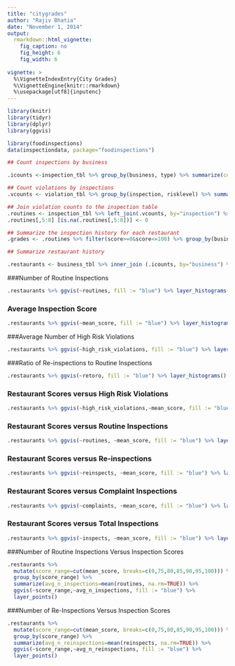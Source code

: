 ```yaml
---
title: "citygrades"
author: "Rajiv Bhatia"
date: "November 1, 2014"
output: 
  rmarkdown::html_vignette:
    fig_caption: no
    fig_height: 6
    fig_width: 6
  
vignette: >
  %\VignetteIndexEntry{City Grades}
  %\VignetteEngine{knitr::rmarkdown}
  %\usepackage[utf8]{inputenc}
---
```



```r
library(knitr)
library(tidyr)
library(dplyr)
library(ggvis)
```

```r
library(foodinspections)
data(inspectiondata, package="foodinspections")

```


``` r

## Count inspections by business

.icounts <-inspection_tbl %>% group_by(business, type) %>% summarize(count=n()) %>%  data.frame() %>% spread(type,count, fill=0) %>% select(business, routines =Ro, reinspects=Re, complaints =Co) %>% mutate(inspects=routines+reinspects+complaints, retoro=reinspects/routines) %>%  data.frame()

## Count violations by inspections
.vcounts <- violation_tbl %>% group_by(inspection, risklevel) %>% summarize(risk_count=n()) %>%  data.frame() %>% spread(risklevel,risk_count, fill=0)

## Join violation counts to the inspection table
.routines <- inspection_tbl %>% left_join(.vcounts, by="inspection") %>% filter(type=="Ro") %>% select (-type)
.routines[,5:8] [is.na(.routines[,5:8])] <- 0

## Summarize the inspection history for each restaurant
.grades <- .routines %>% filter(score>=0&score<=100) %>% group_by(business) %>% summarize(mean_score=mean(score),high_risk_violations=mean(H)) %>% data.frame() 

## Summarize restaurant history

.restaurants <- business_tbl %>% inner_join (.icounts, by="business") %>% inner_join (.grades, by="business")

```

###Number of Routine Inspections
```r
.restaurants %>% ggvis(~routines, fill := "blue") %>% layer_histograms()
```

### Average Inspection Score
```r
.restaurants %>% ggvis(~mean_score, fill := "blue") %>% layer_histograms()
```

###Average Number of High Risk Violations
```r
.restaurants %>% ggvis(~high_risk_violations, fill := "blue") %>% layer_histograms()
```

###Ratio of Re-inspections to Routine Inspections

```r
.restaurants %>% ggvis(~retoro, fill := "blue") %>% layer_histograms()
```

### Restaurant Scores versus High Risk Violations
```r
.restaurants %>% ggvis(~high_risk_violations,~mean_score, fill := "blue") %>% layer_points()
```

### Restaurant Scores versus Routine Inspections
```r
.restaurants %>% ggvis(~routines, ~mean_score, fill := "blue") %>% layer_points()
```

### Restaurant Scores versus Re-inspections
```r
.restaurants %>% ggvis(~reinspects, ~mean_score, fill := "blue") %>% layer_points()
```


### Restaurant Scores versus Complaint Inspections
```r
.restaurants %>% ggvis(~complaints, ~mean_score, fill := "blue") %>% layer_points()
```

### Restaurant Scores versus Total Inspections
```r
.restaurants %>% ggvis(~inspects, ~mean_score, fill := "blue") %>% layer_points()
```

###Number of Routine Inspections Versus Inspection Scores
```r
.restaurants %>%
  mutate(score_range=cut(mean_score, breaks=c(0,75,80,85,90,95,100))) %>% 
  group_by(score_range) %>% 
  summarize(avg_n_inspections=mean(routines, na.rm=TRUE)) %>%
  ggvis(~score_range,~avg_n_inspections, fill := "blue") %>%
  layer_points()

```

###Number of Re-Inspections Versus Inspection Scores
```r

.restaurants %>%
  mutate(score_range=cut(mean_score, breaks=c(0,75,80,85,90,95,100))) %>% 
  group_by(score_range) %>% 
  summarize(avg_n_reinspections=mean(reinspects, na.rm=TRUE)) %>%
  ggvis(~score_range,~avg_n_reinspections, fill := "blue") %>%
  layer_points()

```
